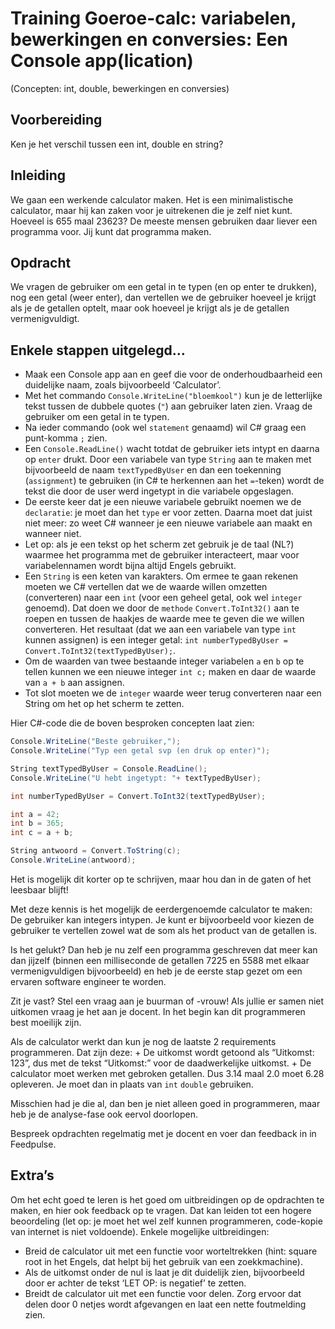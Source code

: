 # Training Goeroe-calc: variabelen, bewerkingen en conversies: Een Console app(lication)

(Concepten: int, double, bewerkingen en conversies)

## Voorbereiding

Ken je het verschil tussen een int, double en string?

## Inleiding

We gaan een werkende calculator maken. Het is een minimalistische calculator, maar hij kan zaken voor je uitrekenen die je zelf niet kunt. Hoeveel is 655 maal 23623? De meeste mensen gebruiken daar liever een programma voor. Jij kunt dat programma maken.

## Opdracht

We vragen de gebruiker om een getal in te typen (en op enter te drukken), nog een getal (weer enter), dan vertellen we de gebruiker hoeveel je krijgt als je de getallen optelt, maar ook hoeveel je krijgt als je de getallen vermenigvuldigt. 


## Enkele stappen uitgelegd...

- Maak een Console app aan en geef die voor de onderhoudbaarheid een duidelijke naam, zoals bijvoorbeeld 'Calculator'.
- Met het commando `Console.WriteLine("bloemkool")` kun je de letterlijke tekst
  tussen de dubbele quotes (`"`) aan gebruiker laten zien. Vraag de gebruiker om een getal in te typen. 
- Na ieder commando (ook wel `statement` genaamd) wil C# graag een punt-komma
  `;` zien. 
- Een `Console.ReadLine()` wacht totdat de gebruiker iets intypt en daarna op
  `enter` drukt. Door een variabele van type `String` aan te maken met
  bijvoorbeeld de naam `textTypedByUser` en dan een toekenning (`assignment`) te
  gebruiken (in C# te herkennen aan het `=`-teken) wordt de tekst die door de
  user werd ingetypt in die variabele opgeslagen. 
- De eerste keer dat je een nieuwe variabele gebruikt noemen we de
  `declaratie`: je moet dan het `type` er voor zetten. Daarna moet dat juist
  niet meer: zo weet C# wanneer je een nieuwe variabele aan maakt en wanneer
  niet. 
- Let op: als je een tekst op het scherm zet gebruik je de taal (NL?) waarmee
  het programma met de gebruiker interacteert, maar voor variabelennamen wordt
  bijna altijd Engels gebruikt. 
- Een `String` is een keten van karakters. Om ermee te gaan rekenen moeten we C#
  vertellen dat we de waarde willen omzetten (converteren) naar een `int` (voor
  een geheel getal, ook wel `integer` genoemd). Dat doen we door de `methode`
  `Convert.ToInt32()` aan te roepen en tussen de haakjes de waarde mee te geven
  die we willen converteren. Het resultaat (dat we aan een variabele van type
  `int` kunnen assignen) is een integer getal: `int numberTypedByUser =
  Convert.ToInt32(textTypedByUser);`.  
- Om de waarden van twee bestaande integer variabelen `a` en `b` op te tellen kunnen we een
  nieuwe integer `int c;` maken en daar de waarde van `a + b` aan assignen. 
- Tot slot moeten we de `integer` waarde weer terug converteren naar een String
  om het op het scherm te zetten. 

Hier C#-code die de boven besproken concepten laat zien: 
  

```CSharp
Console.WriteLine("Beste gebruiker,");
Console.WriteLine("Typ een getal svp (en druk op enter)");

String textTypedByUser = Console.ReadLine();
Console.WriteLine("U hebt ingetypt: "+ textTypedByUser);

int numberTypedByUser = Convert.ToInt32(textTypedByUser);

int a = 42;
int b = 365;
int c = a + b;

String antwoord = Convert.ToString(c);
Console.WriteLine(antwoord);
```

Het is mogelijk dit korter op te schrijven, maar hou dan in de gaten of het
leesbaar blijft! 

Met deze kennis is het mogelijk de eerdergenoemde calculator te maken: 
De gebruiker kan integers intypen. Je kunt er bijvoorbeeld voor kiezen de
gebruiker te vertellen zowel wat de som als het product van de getallen is. 


Is het gelukt? Dan heb je nu zelf een programma geschreven dat meer kan dan jijzelf (binnen een milliseconde de getallen 7225 en 5588 met elkaar vermenigvuldigen bijvoorbeeld) en heb je de eerste stap gezet om een ervaren software engineer te worden.

Zit je vast? Stel een vraag aan je buurman of -vrouw! Als jullie er samen niet uitkomen vraag je het aan je docent. In het begin kan dit programmeren best moeilijk zijn.

Als de calculator werkt dan kun je nog de laatste 2 requirements programmeren. Dat zijn deze:
+ De uitkomst wordt getoond als “Uitkomst: 123”, dus met de tekst "Uitkomst: " voor de daadwerkelijke uitkomst.
+ De calculator moet werken met gebroken getallen. Dus 3.14 maal 2.0 moet 6.28 opleveren. Je moet dan in plaats van `int` `double` gebruiken. 

Misschien had je die al, dan ben je niet alleen goed in programmeren, maar heb je de analyse-fase ook eervol doorlopen.

Bespreek opdrachten regelmatig met je docent en voer dan feedback in in Feedpulse.

## Extra’s

Om het echt goed te leren is het goed om uitbreidingen op de opdrachten te maken, en hier ook feedback op te vragen. Dat kan leiden tot een hogere beoordeling (let op: je moet het wel zelf kunnen programmeren, code-kopie van internet is niet voldoende). Enkele mogelijke uitbreidingen:

+ Breid de calculator uit met een functie voor worteltrekken (hint: square root
  in het Engels, dat helpt bij het gebruik van een zoekkmachine).
+ Als de uitkomst onder de nul is laat je dit duidelijk zien, bijvoorbeeld door
  er achter de tekst 'LET OP: is negatief' te zetten.
+ Breidt de calculator uit met een functie voor delen. Zorg ervoor dat delen door 0 netjes wordt afgevangen en laat een nette foutmelding zien.
